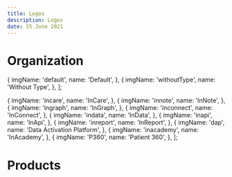 ```yaml
---
title: Logos
description: Logos
date: 15 June 2021
---
```



# Organization

  {
    imgName: 'default',
    name: 'Default',
  },
  {
    imgName: 'withoutType',
    name: 'Without Type',
  },
];

  {
    imgName: 'incare',
    name: 'InCare',
  },
  {
    imgName: 'innote',
    name: 'InNote',
  },
  {
    imgName: 'ingraph',
    name: 'InGraph',
  },
  {
    imgName: 'inconnect',
    name: 'InConnect',
  },
  {
    imgName: 'indata',
    name: 'InData',
  },
  {
    imgName: 'inapi',
    name: 'InApi',
  },
  {
    imgName: 'inreport',
    name: 'InReport',
  },
  {
    imgName: 'dap',
    name: 'Data Activation Platform',
  },
  {
    imgName: 'inacademy',
    name: 'InAcademy',
  },
  {
    imgName: 'P360',
    name: 'Patient 360',
  },
];

<div className='d-flex flex-wrap pb-6'>
  <LogoComp colorData={ORGANIZATION_LOGOS} />
</div>

# Products

<div className='d-flex flex-wrap pb-6'>
  <LogoComp colorData={PRODUCTS_LOGOS} />
</div>
